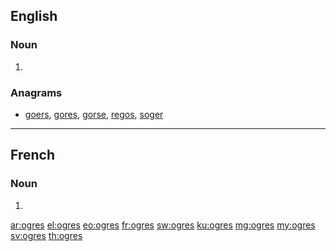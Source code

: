 ==English==

===Noun===
{{head|en|plural}}

# {{plural of|ogre|lang=en}}

===Anagrams===
* [[goers#English|goers]], [[gores#English|gores]], [[gorse#English|gorse]], [[regos#English|regos]], [[soger#English|soger]]
----
==French==

===Noun===
{{head|fr|plural|g=m-p}}

# {{plural of|ogre|lang=fr}}

[[ar:ogres]]
[[el:ogres]]
[[eo:ogres]]
[[fr:ogres]]
[[sw:ogres]]
[[ku:ogres]]
[[mg:ogres]]
[[my:ogres]]
[[sv:ogres]]
[[th:ogres]]